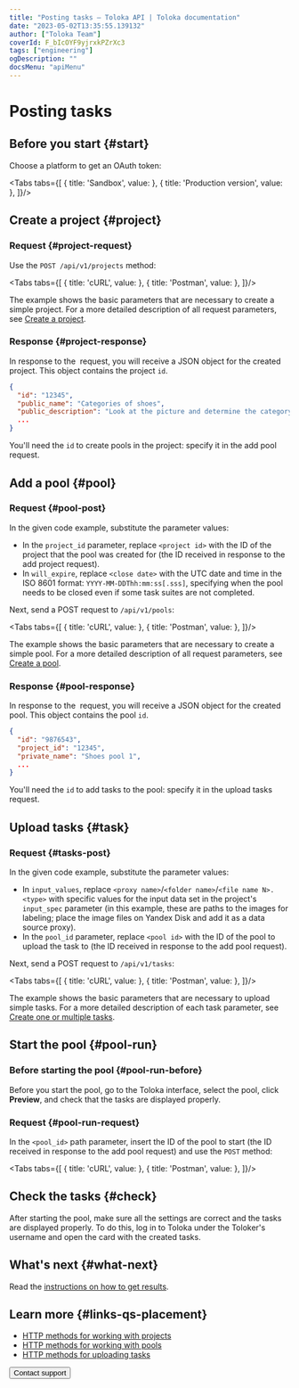```yaml
---
title: "Posting tasks — Toloka API | Toloka documentation"
date: "2023-05-02T13:35:55.139132"
author: ["Toloka Team"]
coverId: F_bIcOYF9yjrxkPZrXc3
tags: ["engineering"]
ogDescription: ""
docsMenu: "apiMenu"
---
```



# Posting tasks

<Announce/>

## Before you start {#start}

Choose a platform to get an OAuth token:

<Tabs tabs={[
  { title: 'Sandbox', value: <QsPlacementList1/> },
  { title: 'Production version', value: <QsPlacementList2/> },
]}/>

## Create a project {#project}

### Request {#project-request}

Use the `POST /api/v1/projects` method:

<Tabs tabs={[
  { title: 'cURL', value: <QsPlacementList3/> },
  { title: 'Postman', value: <QsPlacementList4/> },
]}/>

The example shows the basic parameters that are necessary to create a simple project. For a more detailed description of all request parameters, see [Create a project](https://toloka.ai/docs/api/api-reference/#post-/projects).

### Response {#project-response}

In response to the  request, you will receive a JSON object for the created project. This object contains the project `id`.

```json
{
  "id": "12345",
  "public_name": "Categories of shoes",
  "public_description": "Look at the picture and determine the category of shoes",
  ...
}
```

<Note mode="note" title="Note">

You'll need the `id` to create pools in the project: specify it in the add pool request.

</Note>

## Add a pool {#pool}

### Request {#pool-post}

In the given code example, substitute the parameter values:

- In the `project_id` parameter, replace `<project id>` with the ID of the project that the pool was created for (the ID received in response to the add project request).
- In `will_expire`, replace `<close date>` with the UTC date and time in the ISO 8601 format: `YYYY-MM-DDThh:mm:ss[.sss]`, specifying when the pool needs to be closed even if some task suites are not completed.

Next, send a POST request to `/api/v1/pools`:

<Tabs tabs={[
  { title: 'cURL', value: <QsPlacementList5/> },
  { title: 'Postman', value: <QsPlacementList6/> },
]}/>

The example shows the basic parameters that are necessary to create a simple pool. For a more detailed description of all request parameters, see [Create a pool](https://toloka.ai/docs/api/api-reference/#post-/pools).

### Response {#pool-response}

In response to the  request, you will receive a JSON object for the created pool. This object contains the pool `id`.

```json
{
  "id": "9876543",
  "project_id": "12345",
  "private_name": "Shoes pool 1",
  ...
}
```

<Note mode="note" title="Note">

You'll need the `id` to add tasks to the pool: specify it in the upload tasks request.

</Note>

## Upload tasks {#task}

### Request {#tasks-post}

In the given code example, substitute the parameter values:

- In `input_values`, replace `<proxy name>`/`<folder name>`/`<file name N>.<type>` with specific values for the input data set in the project's `input_spec` parameter (in this example, these are paths to the images for labeling; place the image files on Yandex Disk and add it as a data source proxy).
- In the `pool_id` parameter, replace `<pool id>` with the ID of the pool to upload the task to (the ID received in response to the add pool request).

Next, send a POST request to `/api/v1/tasks`:

<Tabs tabs={[
  { title: 'cURL', value: <QsPlacementList7/> },
  { title: 'Postman', value: <QsPlacementList8/> },
]}/>

The example shows the basic parameters that are necessary to upload simple tasks. For a more detailed description of each task parameter, see [Create one or multiple tasks](https://toloka.ai/docs/api/api-reference/#post-/tasks).

## Start the pool {#pool-run}

### Before starting the pool {#pool-run-before}

Before you start the pool, go to the Toloka interface, select the pool, click **Preview**, and check that the tasks are displayed properly.

### Request {#pool-run-request}

In the `<pool_id>` path parameter, insert the ID of the pool to start (the ID received in response to the add pool request) and use the `POST` method:

<Tabs tabs={[
  { title: 'cURL', value: <QsPlacementList9/> },
  { title: 'Postman', value: <QsPlacementList10/> },
]}/>

## Check the tasks {#check}

After starting the pool, make sure all the settings are correct and the tasks are displayed properly. To do this, log in to Toloka under the Toloker's username and open the card with the created tasks.

## What's next {#what-next}

Read the [instructions on how to get results](/docs/api/qs-results).

## Learn more {#links-qs-placement}

- [HTTP methods for working with projects](https://toloka.ai/docs/api/api-reference/#tag--project)
- [HTTP methods for working with pools](https://toloka.ai/docs/api/api-reference/#tag--pool)
- [HTTP methods for uploading tasks](https://toloka.ai/docs/api/api-reference/#tag--task)

<Button themeColor="light" view="default" size="l" type="link" url="/docs/guide/troubleshooting/support?form-source=api-qs-placement">Contact support</Button>